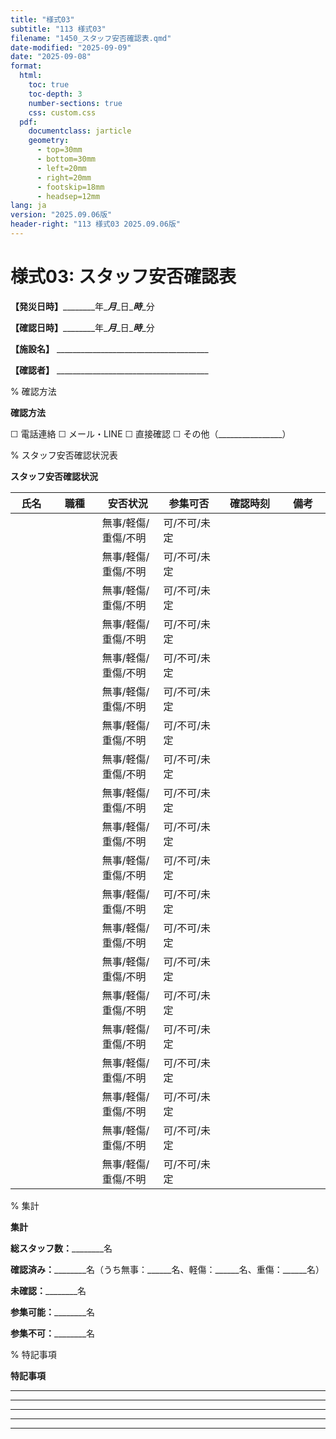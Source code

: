 ```yaml
---
title: "様式03"
subtitle: "113 様式03"
filename: "1450_スタッフ安否確認表.qmd"
date-modified: "2025-09-09"
date: "2025-09-08"
format: 
  html:
    toc: true
    toc-depth: 3
    number-sections: true
    css: custom.css
  pdf:
    documentclass: jarticle
    geometry: 
      - top=30mm
      - bottom=30mm  
      - left=20mm
      - right=20mm
      - footskip=18mm
      - headsep=12mm
lang: ja
version: "2025.09.06版"
header-right: "113 様式03 2025.09.06版"
---
```



# 様式03: スタッフ安否確認表



**【発災日時】**________年____月____日____時____分



**【確認日時】**________年____月____日____時____分



**【施設名】** ______________________________________



**【確認者】** ______________________________________



% 確認方法

**確認方法**




☐ 電話連絡      ☐ メール・LINE      ☐ 直接確認      ☐ その他（________________）



% スタッフ安否確認状況表

**スタッフ安否確認状況**




| **氏名** | **職種** | **安否状況** | **参集可否** | **確認時刻** | **備考** |
|---------|----------|-------------|-------------|-------------|----------|
|         |          | 無事/軽傷/重傷/不明 | 可/不可/未定 |             |          |
|         |          | 無事/軽傷/重傷/不明 | 可/不可/未定 |             |          |
|         |          | 無事/軽傷/重傷/不明 | 可/不可/未定 |             |          |
|         |          | 無事/軽傷/重傷/不明 | 可/不可/未定 |             |          |
|         |          | 無事/軽傷/重傷/不明 | 可/不可/未定 |             |          |
|         |          | 無事/軽傷/重傷/不明 | 可/不可/未定 |             |          |
|         |          | 無事/軽傷/重傷/不明 | 可/不可/未定 |             |          |
|         |          | 無事/軽傷/重傷/不明 | 可/不可/未定 |             |          |
|         |          | 無事/軽傷/重傷/不明 | 可/不可/未定 |             |          |
|         |          | 無事/軽傷/重傷/不明 | 可/不可/未定 |             |          |
|         |          | 無事/軽傷/重傷/不明 | 可/不可/未定 |             |          |
|         |          | 無事/軽傷/重傷/不明 | 可/不可/未定 |             |          |
|         |          | 無事/軽傷/重傷/不明 | 可/不可/未定 |             |          |
|         |          | 無事/軽傷/重傷/不明 | 可/不可/未定 |             |          |
|         |          | 無事/軽傷/重傷/不明 | 可/不可/未定 |             |          |
|         |          | 無事/軽傷/重傷/不明 | 可/不可/未定 |             |          |
|         |          | 無事/軽傷/重傷/不明 | 可/不可/未定 |             |          |
|         |          | 無事/軽傷/重傷/不明 | 可/不可/未定 |             |          |
|         |          | 無事/軽傷/重傷/不明 | 可/不可/未定 |             |          |
|         |          | 無事/軽傷/重傷/不明 | 可/不可/未定 |             |          |



% 集計

**集計**




**総スタッフ数：**________名



**確認済み：**________名（うち無事：______名、軽傷：______名、重傷：______名）



**未確認：**________名



**参集可能：**________名



**参集不可：**________名



% 特記事項

**特記事項**




__________________________________________________



__________________________________________________



__________________________________________________



__________________________________________________



__________________________________________________